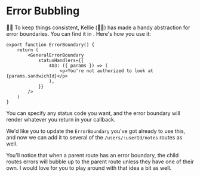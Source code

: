 # Error Bubbling

<EpicVideo url="https://www.epicweb.dev/workshops/full-stack-foundations/error-handling/streamlining-error-handling-in-routes-with-a-general-error-boundary" />

👨‍💼 To keep things consistent, Kellie (🧝‍♂️) has made a handy abstraction for error
boundaries. You can find it in <InlineFile file="app/components/error-boundary.tsx" />.
Here's how you use it:

```tsx
export function ErrorBoundary() {
	return (
		<GeneralErrorBoundary
			statusHandlers={{
				403: ({ params }) => (
					<p>You're not authorized to look at {params.sandwichId}</p>
				),
			}}
		/>
	)
}
```

You can specify any status code you want, and the error boundary will render
whatever you return in your callback.

We'd like you to update the `ErrorBoundary` you've got already to use this,
and now we can add it to several of the `/users/:userId/notes` routes as well.

You'll notice that when a parent route has an error boundary, the child routes
errors will bubble up to the parent route unless they have one of their own. I
would love for you to play around with that idea a bit as well.
